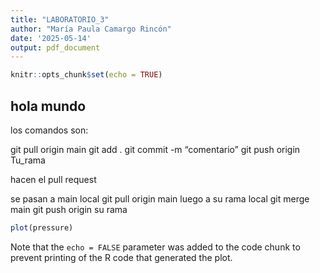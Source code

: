 ```yaml
---
title: "LABORATORIO_3"
author: "María Paula Camargo Rincón"
date: '2025-05-14'
output: pdf_document
---
```


```r
knitr::opts_chunk$set(echo = TRUE)
```

## hola mundo
los comandos son:

git pull origin main
git add .
git commit -m "comentario"
git push origin Tu_rama

hacen el pull request

se pasan a main local
git pull origin main
luego a su rama local
git merge main
git push origin su rama


```r
plot(pressure)
```

Note that the `echo = FALSE` parameter was added to the code chunk to prevent printing of the R code that generated the plot.
